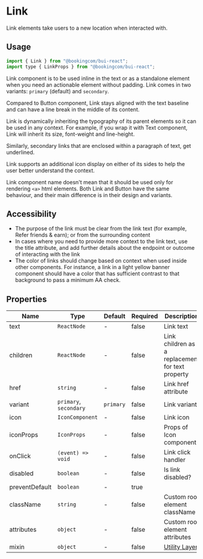 # Link

<Featured>
  Link elements take users to a new location when interacted with.
</Featured>

<Grid>
  <CrossLink
    title="Link"
    type="documentation"
    text="Learn more about the Link design anatomy and best-practices."
    section="Design documentation"
    href="https://design-system.booking.com/article/bui/components/elements/link/"
    target="_blank"
  />
</Grid>

## Usage

```jsx
import { Link } from "@bookingcom/bui-react";
import type { LinkProps } from "@bookingcom/bui-react";
```

Link component is to be used inline in the text or as a standalone element when you need an actionable element without padding.
Link comes in two variants: `primary` (default) and `secondary`.

<Example name="variants" />

Compared to Button component, Link stays aligned with the text baseline and can have a line break in the middle of its content.

<Example name="text" />

Link is dynamically inheriting the typography of its parent elements so it can be used in any context.
For example, if you wrap it with Text component, Link will inherit its size, font-weight and line-height.

Similarly, secondary links that are enclosed within a paragraph of text, get underlined.

<Example name="inheritance" />

Link supports an additional icon display on either of its sides to help the user better understand the context.

<Example name="icon" />

Link component name doesn't mean that it should be used only for rendering `<a>` html elements.
Both Link and Button have the same behaviour, and their main difference is in their design and variants.

## Accessibility

- The purpose of the link must be clear from the link text (for example, Refer friends & earn); or from the surrounding content
- In cases where you need to provide more context to the link text, use the title attribute, and add further details about the endpoint or outcome of interacting with the link
- The color of links should change based on context when used inside other components. For instance, a link in a light yellow banner component should have a color that has sufficient contrast to that background to pass a minimum AA check.

## Properties

| Name           | Type                   | Default   | Required | Description                                                                                                    |
| -------------- | ---------------------- | --------- | -------- | -------------------------------------------------------------------------------------------------------------- |
| text           | `ReactNode`            | -         | false    | Link text                                                                                                      |
| children       | `ReactNode`            | -         | false    | Link children as a replacement for text property                                                               |
| href           | `string`               | -         | false    | Link href attribute                                                                                            |
| variant        | `primary`, `secondary` | `primary` | false    | Link variant                                                                                                   |
| icon           | `IconComponent`        | -         | false    | Link icon                                                                                                      |
| iconProps      | `IconProps`            | -         | false    | Props of Icon component                                                                                        |
| onClick        | `(event) => void`      | -         | false    | Link click handler                                                                                             |
| disabled       | `boolean`              | -         | false    | Is link disabled?                                                                                              |
| preventDefault | `boolean`              | -         | true     |
| className      | `string`               | -         | false    | Custom root element className                                                                                  |
| attributes     | `object`               | -         | false    | Custom root element attributes                                                                                 |
| mixin            | `object`               | -         | false    | [Utility Layer](?page=Getting%2520started%252FDevelopment%252FComponents&view=documentation#BUI-Utility-Layer) |
